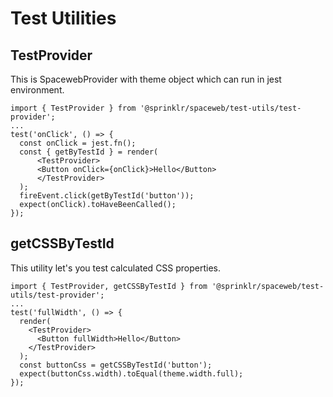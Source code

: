 

# Test Utilities

## TestProvider

This is SpacewebProvider with theme object which can run in jest environment.

```tsx
import { TestProvider } from '@sprinklr/spaceweb/test-utils/test-provider';
...
test('onClick', () => {
  const onClick = jest.fn();
  const { getByTestId } = render(
      <TestProvider>
      <Button onClick={onClick}>Hello</Button>
      </TestProvider>
  );
  fireEvent.click(getByTestId('button'));
  expect(onClick).toHaveBeenCalled();
});
```

## getCSSByTestId

This utility let's you test calculated CSS properties.

```tsx
import { TestProvider, getCSSByTestId } from '@sprinklr/spaceweb/test-utils/test-provider';
...
test('fullWidth', () => {
  render(
    <TestProvider>
      <Button fullWidth>Hello</Button>
    </TestProvider>
  );
  const buttonCss = getCSSByTestId('button');
  expect(buttonCss.width).toEqual(theme.width.full);
});
```
